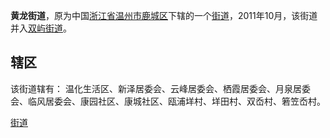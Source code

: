 '''黄龙街道'''，原为中国[[浙江省|浙江省]][[温州市|温州市]][[鹿城区|鹿城区]]下辖的一个[[街道_(行政区划)|街道]]，2011年10月，该街道并入[[双屿街道|双屿街道]]。

==辖区==
该街道辖有：	温化生活区、新泽居委会、云峰居委会、栖霞居委会、月泉居委会、临风居委会、康园社区、康城社区、瓯浦垟村、垟田村、双岙村、箬笠岙村。

{{浙江小作品}}
{{鹿城区行政区划}}
[[Category:鹿城区行政区划|街道]]
